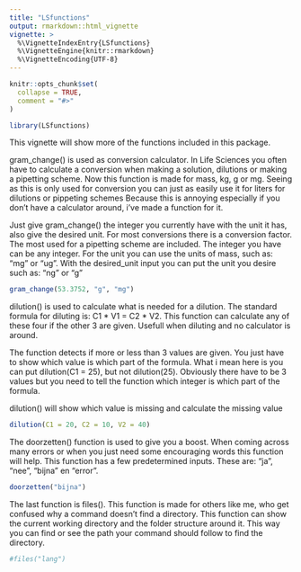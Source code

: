 ```yaml
---
title: "LSfunctions"
output: rmarkdown::html_vignette
vignette: >
  %\VignetteIndexEntry{LSfunctions}
  %\VignetteEngine{knitr::rmarkdown}
  %\VignetteEncoding{UTF-8}
---
```


```r
knitr::opts_chunk$set(
  collapse = TRUE,
  comment = "#>"
)
```

```r
library(LSfunctions)
```

This vignette will show more of the functions included in this package.

gram_change() is used as conversion calculator.
In Life Sciences you often have to calculate a conversion when making a solution, dilutions or making a pipetting scheme.
Now this function is made for mass, kg, g or mg. Seeing as this is only used for conversion you can just as easily use it for liters for dilutions or pippeting schemes
Because this is annoying especially if you don't have a calculator around, i've made a function for it.

Just give gram_change() the integer you currently have with the unit it has, also give the desired unit.
For most conversions there is a conversion factor. The most used for a pipetting scheme are included. The integer you have can be any integer. For the unit you can use the units of mass, such as: "mg" or "ug". With the desired_unit input you can put the unit you desire such as: "ng" or "g"

```r

gram_change(53.3752, "g", "mg")


```
dilution() is used to calculate what is needed for a dilution.
The standard formula for diluting is: C1 * V1 = C2 * V2.
This function can calculate any of these four if the other 3 are given.
Usefull when diluting and no calculator is around.

The function detects if more or less than 3 values are given. You just have to show which value is which part of the formula. What i mean here is you can put dilution(C1 = 25), but not dilution(25). Obviously there have to be 3 values but you need to tell the function which integer is which part of the formula.

dilution() will show which value is missing and calculate the missing value
```r

dilution(C1 = 20, C2 = 10, V2 = 40)

```

The doorzetten() function is used to give you a boost. When coming across many errors or when you just need some encouraging words this function will help.
This function has a few predetermined inputs. These are: "ja", "nee", "bijna" en "error".

```r

doorzetten("bijna")

```
The last function is files(). This function is made for others like me, who get confused why a command doesn't find a directory. This function can show the current working directory and the folder structure around it. This way you can find or see the path your command should follow to find the directory.

```r

#files("lang")


```











